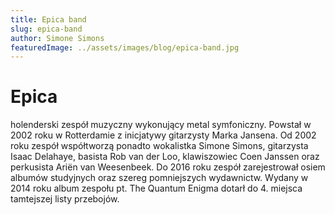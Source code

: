 ```yaml
---
title: Epica band
slug: epica-band
author: Simone Simons
featuredImage: ../assets/images/blog/epica-band.jpg
---
```

# Epica
holenderski zespół muzyczny wykonujący metal symfoniczny. Powstał w 2002 roku w Rotterdamie z inicjatywy gitarzysty Marka Jansena. Od 2002 roku zespół współtworzą ponadto wokalistka Simone Simons, gitarzysta Isaac Delahaye, basista Rob van der Loo, klawiszowiec Coen Janssen oraz perkusista Ariën van Weesenbeek. Do 2016 roku zespół zarejestrował osiem albumów studyjnych oraz szereg pomniejszych wydawnictw. Wydany w 2014 roku album zespołu pt. The Quantum Enigma dotarł do 4. miejsca tamtejszej listy przebojów.